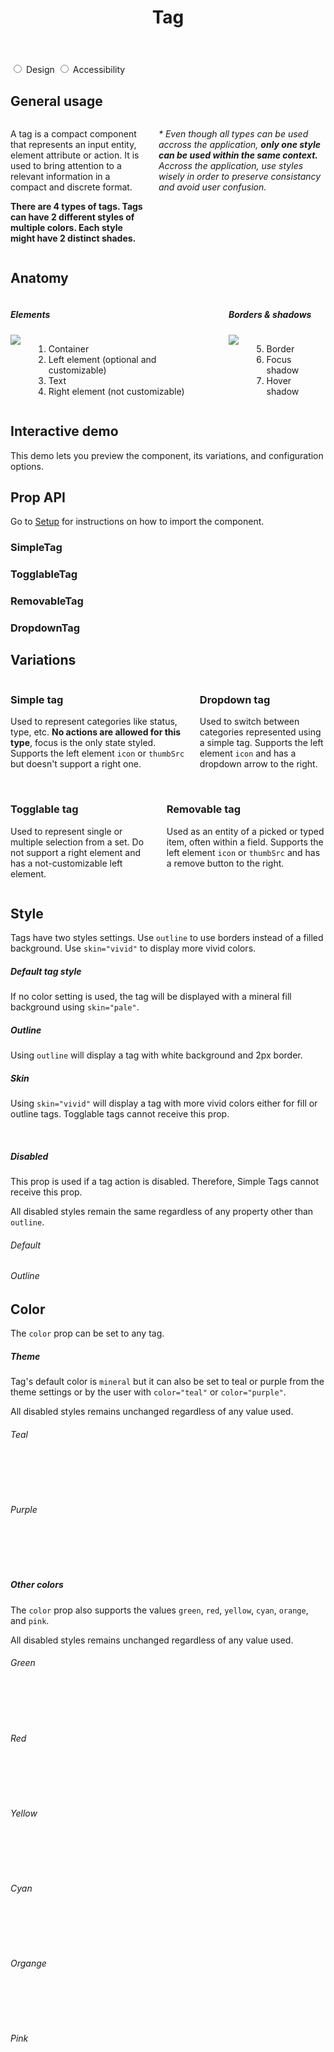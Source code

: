 

<Meta title="Components/Tag" component={SimpleTag} />

<header className="docs-title docs-title--with-tab">
  <div>
    <h1 class="docs-title__text">Tag</h1>
  </div>
</header>

<nav className="docs-content">
  <div class="simple-tab-wrapper"></div>
  <input className="simple-tab" type="radio" name="colors-tab" id="tab1" defaultChecked />
  <label htmlFor="tab1">Design</label>

  <input className="simple-tab" type="radio" name="colors-tab" id="tab2" />
  <label htmlFor="tab2">Accessibility</label>
</nav>

<div class="simple-tab__content content1">
  <h2>General usage</h2>
  <div class="columns">
    <div class="column">
      <p>A tag is a compact component that represents an input entity, element attribute or action. It is used to bring attention to a relevant information in a compact and discrete format.</p>
      <p><strong>There are 4 types of tags. Tags can have 2 different styles of multiple colors. Each style might have 2 distinct shades.</strong></p>
    </div>
    <div class="column">
      <p><em>* Even though all types can be used accross the application, <strong>only one style can be used within the same context.</strong> Accross the application, use styles wisely in order to preserve consistancy and avoid user confusion.</em></p>
    </div>
  </div>

  <h2>Anatomy</h2>
  <div class="columns">
    <div class="column">
      <h5>Elements</h5>
      <div class="columns">
        <div class="column is-half">
          <img src="docs/tag/anatomy.png"/>
        </div>
        <div class="column is-half">
          <ol>
            <li>Container</li>
            <li>Left element (optional and customizable)</li>
            <li>Text</li>
            <li>Right element (not customizable)</li>
          </ol>
        </div>
      </div>
    </div>
    <div class="column">
      <h5>Borders & shadows</h5>
      <div class="columns">
        <div class="column is-half">
          <img src="docs/tag/borders.png"/>
        </div>
        <div class="column is-half">
          <ol start="5">
            <li>Border</li>
            <li>Focus shadow</li>
            <li>Hover shadow</li>
          </ol>
        </div>
      </div>
    </div>
  </div>

  <h2>Interactive demo</h2>
  <p>This demo lets you preview the component, its variations, and configuration options.</p>
  <TagPlayground />

  <h2>Prop API</h2>
  <p>Go to <a href="/?path=/docs/getting-started-setup-confetti--page">Setup</a> for instructions on how to import the component.</p>

  <h3>SimpleTag</h3>
  <ArgsTable of={SimpleTag} />

  <h3>TogglableTag</h3>
  <ArgsTable of={TogglableTag} />

  <h3>RemovableTag</h3>
  <ArgsTable of={RemovableTag} />

  <h3>DropdownTag</h3>
  <ArgsTable of={DropdownTag} />

  <h2>Variations</h2>
  <div>
    <div class="columns">
      <div class="column">
        <h3>Simple tag</h3>
        <p>Used to represent categories like status, type, etc. <strong>No actions are allowed for this type</strong>, focus is the only state styled. Supports the left element <code>icon</code> or <code>thumbSrc</code> but doesn't support a right one.</p>
        <SimpleTag text="Simple tag" />
        <SimpleTag text="Simple tag" icon={iconOptions[1]}/>
        <SimpleTag text="Simple tag" thumbSrc={thumbSrcOptions[1]} />
      </div>
      <div class="column">
        <h3>Dropdown tag</h3>
        <p>Used to switch between categories represented using a simple tag. Supports the left element <code>icon</code> and has a dropdown arrow to the right.<br /><br /></p>
        <DropdownTag text="Dropdown" />
        <DropdownTag text="Dropdown" icon={iconOptions[1]}/>
      </div>
    </div>
    <div class="columns">
      <div class="column">
        <h3>Togglable tag</h3>
        <p>Used to represent single or multiple selection from a set. Do not support a right element and has a not-customizable left element.</p>
        <TogglableTag text="Togglable" />
        <TogglableTag text="Togglable" isOn />
      </div>
      <div class="column">
        <h3>Removable tag</h3>
        <p>Used as an entity of a picked or typed item, often within a field. Supports the left element <code>icon</code> or <code>thumbSrc</code> and has a remove button to the right.</p>
        <RemovableTag text="Removable" />
        <RemovableTag text="Removable" icon={iconOptions[1]} />
        <RemovableTag text="Removable" thumbSrc={thumbSrcOptions[1]} />
      </div>
    </div>
  </div>
</div>

## Style

Tags have two styles settings. Use `outline` to use borders instead of a filled background. Use `skin="vivid"` to display more vivid colors.

##### Default tag style
If no color setting is used, the tag will be displayed with a mineral fill background using `skin="pale"`.

<Canvas>
  <Story name="Fill sample">
    <Fragment>
      <SimpleTag text="Simple tag" />
      <SimpleTag text="Simple tag" icon={iconOptions[2]} />
      <SimpleTag text="Simple tag" thumbSrc={thumbSrcOptions[1]} />
      <TogglableTag text="Togglable" />
      <TogglableTag text="Togg. isOn" isOn />
      <DropdownTag text="Dropdown" />
      <RemovableTag text="Removable" />
    </Fragment>
  </Story>
</Canvas>

##### Outline
Using `outline` will display a tag with white background and 2px border.

<Canvas>
  <Story name="Outline sample">
    <Fragment>
      <SimpleTag isOutline text="Simple tag" />
      <SimpleTag isOutline text="Simple tag" icon={iconOptions[2]} />
      <SimpleTag isOutline text="Simple tag" thumbSrc={thumbSrcOptions[1]} />
      <TogglableTag isOutline text="Togglable" />
      <TogglableTag isOutline text="Togg. isOn" isOn />
      <DropdownTag isOutline text="Dropdown" />
      <RemovableTag isOutline text="Removable" />
    </Fragment>
  </Story>
</Canvas>

##### Skin
Using `skin="vivid"` will display a tag with more vivid colors either for fill or outline tags. Togglable tags cannot receive this prop.

<Canvas>
  <Story name="Skin sample">
    <Fragment>
      <SimpleTag skin="vivid" text="Simple tag" />
      <SimpleTag skin="vivid" text="Simple tag" icon={iconOptions[2]} />
      <SimpleTag skin="vivid" text="Simple tag" thumbSrc={thumbSrcOptions[1]} />
      <DropdownTag skin="vivid" text="Dropdown" />
      <RemovableTag skin="vivid" text="Removable" />
      <br />
      <SimpleTag isOutline skin="vivid" text="Simple tag" />
      <SimpleTag isOutline skin="vivid" text="Simple tag" icon={iconOptions[2]} />
      <SimpleTag isOutline skin="vivid" text="Simple tag" thumbSrc={thumbSrcOptions[1]} />
      <DropdownTag isOutline skin="vivid" text="Dropdown" />
      <RemovableTag isOutline skin="vivid" text="Removable" />
    </Fragment>
  </Story>
</Canvas>

##### Disabled
This prop is used if a tag action is disabled. Therefore, Simple Tags cannot receive this prop.

All disabled styles remain the same regardless of any property other than `outline`.

###### Default

<Canvas>
  <Story name="Disabled sample">
    <Fragment>
      <TogglableTag disabled text="Togglable" />
      <TogglableTag disabled text="Togg. isOn" skin="vivid" color="mineral" icon="check" isOn />
      <DropdownTag disabled text="Dropdown" />
      <RemovableTag disabled text="Removable" />
    </Fragment>
  </Story>
</Canvas>

###### Outline

<Canvas>
  <Story name="Disabled outline sample">
    <Fragment>
      <TogglableTag disabled isOutline text="Togglable" />
      <TogglableTag disabled isOutline text="Togg. isOn" skin="vivid" color="mineral" icon="check" isOn />
      <DropdownTag disabled isOutline text="Dropdown" />
      <RemovableTag disabled isOutline text="Removable" />
    </Fragment>
  </Story>
</Canvas>

## Color
The `color` prop can be set to any tag.

##### Theme
Tag's default color is `mineral` but it can also be set to teal or purple from the theme settings or by the user with `color="teal"` or `color="purple"`.

All disabled styles remains unchanged regardless of any value used.

###### Teal

<Canvas>
  <Story name="Teal Theme Sample">
    <Fragment>
      <TogglableTag color="teal" text="Togglable" />
      <DropdownTag color="teal" text="Dropdown" icon="calendar" />
      <RemovableTag color="teal" text="Removable" removable />
      <SimpleTag color="teal" text="Simple tag" />
      <SimpleTag color="teal" text="Simple tag" icon={iconOptions[3]} />
      <SimpleTag color="teal" text="Simple tag" thumbSrc={thumbSrcOptions[1]} />
      <br />
      <TogglableTag color="teal" text="Togglable" isOn/>
      <DropdownTag color="teal" skin="vivid" text="Dropdown" icon="calendar"  />
      <RemovableTag color="teal" skin="vivid" text="Removable" />
      <SimpleTag color="teal" skin="vivid" text="Simple tag" />
      <SimpleTag color="teal" skin="vivid" text="Simple tag" icon={iconOptions[3]} />
      <SimpleTag color="teal" skin="vivid" text="Simple tag" thumbSrc={thumbSrcOptions[1]} />
      <br />
      <TogglableTag isOutline color="teal" text="Togglable" />
      <DropdownTag isOutline color="teal" text="Dropdown" icon="calendar" />
      <RemovableTag isOutline color="teal" text="Removable" />
      <SimpleTag isOutline color="teal" text="Simple tag" />
      <SimpleTag isOutline color="teal" text="Simple tag" icon="calendar"  />
      <SimpleTag isOutline color="teal" text="Simple tag" thumbSrc={thumbSrcOptions[1]} />
      <br />
      <TogglableTag isOutline color="teal" text="Togglable" isOn/>
      <DropdownTag isOutline color="teal" skin="vivid" text="Dropdown" icon="calendar" />
      <RemovableTag isOutline color="teal" skin="vivid" text="Removable" />
      <SimpleTag isOutline color="teal" skin="vivid" text="Simple tag" />
      <SimpleTag isOutline color="teal" skin="vivid" text="Simple tag" icon={iconOptions[3]} />
      <SimpleTag isOutline color="teal" skin="vivid" text="Simple tag" thumbSrc={thumbSrcOptions[1]} />
    </Fragment>
  </Story>
</Canvas>

###### Purple

<Canvas>
  <Story name="Purple Theme Sample">
    <Fragment>
      <TogglableTag color="purple" text="Togglable" />
      <DropdownTag color="purple" text="Dropdown" icon="calendar"  />
      <RemovableTag color="purple" text="Removable" />
      <SimpleTag color="purple" text="Simple tag" />
      <SimpleTag color="purple" text="Simple tag" icon={iconOptions[4]} />
      <SimpleTag color="purple" text="Simple tag" thumbSrc={thumbSrcOptions[1]} />
      <br />
      <TogglableTag color="purple" text="Togglable" isOn />
      <DropdownTag color="purple" skin="vivid" text="Dropdown" icon="calendar"  />
      <RemovableTag color="purple" skin="vivid" text="Removable" />
      <SimpleTag color="purple" skin="vivid" text="Simple tag" />
      <SimpleTag color="purple" skin="vivid" text="Simple tag" icon={iconOptions[4]} />
      <SimpleTag color="purple" skin="vivid" text="Simple tag" thumbSrc={thumbSrcOptions[1]} />
      <br />
      <TogglableTag isOutline color="purple" text="Togglable" />
      <DropdownTag isOutline color="purple" text="Dropdown" icon="calendar"  />
      <RemovableTag isOutline color="purple" text="Removable" />
      <SimpleTag isOutline color="purple" text="Simple tag" />
      <SimpleTag isOutline color="purple" text="Simple tag" icon={iconOptions[4]} />
      <SimpleTag isOutline color="purple" text="Simple tag" thumbSrc={thumbSrcOptions[1]} />
      <br />
      <TogglableTag isOutline color="purple" text="Togglable" isOn />
      <DropdownTag isOutline color="purple" skin="vivid" text="Dropdown" icon="calendar"  />
      <RemovableTag isOutline color="purple" skin="vivid" text="Removable" />
      <SimpleTag isOutline color="purple" skin="vivid" text="Simple tag" />
      <SimpleTag isOutline color="purple" skin="vivid" text="Simple tag" icon={iconOptions[4]} />
      <SimpleTag isOutline color="purple" skin="vivid" text="Simple tag" thumbSrc={thumbSrcOptions[1]} />
    </Fragment>
  </Story>
</Canvas>

##### Other colors
The `color` prop also supports the values `green`, `red`, `yellow`, `cyan`, `orange`, and `pink`.

All disabled styles remains unchanged regardless of any value used.

###### Green

<Canvas>
  <Story name="Green Theme Sample">
    <Fragment>
      <TogglableTag color="green" text="Togglable" />
      <DropdownTag color="green" text="Dropdown" icon="calendar"  />
      <RemovableTag color="green" text="Removable" />
      <SimpleTag color="green" text="Simple tag" />
      <SimpleTag color="green" text="Simple tag" icon={iconOptions[5]} />
      <SimpleTag color="green" text="Simple tag" thumbSrc={thumbSrcOptions[1]} />
      <br />
      <TogglableTag color="green" text="Togglable" isOn />
      <DropdownTag color="green" skin="vivid" text="Dropdown" icon="calendar"  />
      <RemovableTag color="green" skin="vivid" text="Removable" />
      <SimpleTag color="green" skin="vivid" text="Simple tag" />
      <SimpleTag color="green" skin="vivid" text="Simple tag" icon={iconOptions[5]} />
      <SimpleTag color="green" skin="vivid" text="Simple tag" thumbSrc={thumbSrcOptions[1]} />
      <br />
      <TogglableTag isOutline color="green" text="Togglable" />
      <DropdownTag isOutline color="green" text="Dropdown" icon="calendar"  />
      <RemovableTag isOutline color="green" text="Removable" />
      <SimpleTag isOutline color="green" text="Simple tag" />
      <SimpleTag isOutline color="green" text="Simple tag" icon={iconOptions[5]} />
      <SimpleTag isOutline color="green" text="Simple tag" thumbSrc={thumbSrcOptions[1]} />
      <br />
      <TogglableTag isOutline color="green" text="Togglable" isOn />
      <DropdownTag isOutline color="green" skin="vivid" text="Dropdown" icon="calendar"  />
      <RemovableTag isOutline color="green" skin="vivid" text="Removable" />
      <SimpleTag isOutline color="green" skin="vivid" text="Simple tag" />
      <SimpleTag isOutline color="green" skin="vivid" text="Simple tag" icon={iconOptions[5]} />
      <SimpleTag isOutline color="green" skin="vivid" text="Simple tag" thumbSrc={thumbSrcOptions[1]} />
    </Fragment>
  </Story>
</Canvas>

###### Red

<Canvas>
  <Story name="Red Theme Sample">
    <Fragment>
      <TogglableTag color="red" text="Togglable" />
      <DropdownTag color="red" text="Dropdown" icon="calendar" />
      <RemovableTag color="red" text="Removable" />
      <SimpleTag color="red" text="Simple tag" />
      <SimpleTag color="red" text="Simple tag" icon={iconOptions[6]} />
      <SimpleTag color="red" text="Simple tag" thumbSrc={thumbSrcOptions[1]} />
      <br />
      <TogglableTag color="red" text="Togglable" isOn />
      <DropdownTag color="red" skin="vivid" text="Dropdown" icon="calendar" />
      <RemovableTag color="red" skin="vivid" text="Removable" />
      <SimpleTag color="red" skin="vivid" text="Simple tag" />
      <SimpleTag color="red" skin="vivid" text="Simple tag" icon={iconOptions[6]} />
      <SimpleTag color="red" skin="vivid" text="Simple tag" thumbSrc={thumbSrcOptions[1]} />
      <br />
      <TogglableTag isOutline color="red" text="Togglable" />
      <DropdownTag isOutline color="red" text="Dropdown" icon="calendar" />
      <RemovableTag isOutline color="red" text="Removable" />
      <SimpleTag isOutline color="red" text="Simple tag" />
      <SimpleTag isOutline color="red" text="Simple tag" icon={iconOptions[6]} />
      <SimpleTag isOutline color="red" text="Simple tag" thumbSrc={thumbSrcOptions[1]} />
      <br />
      <TogglableTag isOutline color="red" text="Togglable" isOn />
      <DropdownTag isOutline color="red" skin="vivid" text="Dropdown" icon="calendar" />
      <RemovableTag isOutline color="red" skin="vivid" text="Removable" />
      <SimpleTag isOutline color="red" skin="vivid" text="Simple tag" />
      <SimpleTag isOutline color="red" skin="vivid" text="Simple tag" icon={iconOptions[6]} />
      <SimpleTag isOutline color="red" skin="vivid" text="Simple tag" thumbSrc={thumbSrcOptions[1]} />
    </Fragment>
  </Story>
</Canvas>

###### Yellow

<Canvas>
  <Story name="Yellow Theme Sample">
    <Fragment>
      <TogglableTag color="yellow" text="Togglable" />
      <DropdownTag color="yellow" text="Dropdown" icon="calendar" />
      <RemovableTag color="yellow" text="Removable" />
      <SimpleTag color="yellow" text="Simple tag" />
      <SimpleTag color="yellow" text="Simple tag" icon={iconOptions[7]} />
      <SimpleTag color="yellow" text="Simple tag" thumbSrc={thumbSrcOptions[1]} />
      <br />
      <TogglableTag color="yellow" text="Togglable" isOn />
      <DropdownTag color="yellow" skin="vivid" text="Dropdown" icon="calendar" />
      <RemovableTag color="yellow" skin="vivid" text="Removable" />
      <SimpleTag color="yellow" skin="vivid" text="Simple tag" />
      <SimpleTag color="yellow" skin="vivid" text="Simple tag" icon={iconOptions[7]} />
      <SimpleTag color="yellow" skin="vivid" text="Simple tag" thumbSrc={thumbSrcOptions[1]} />
      <br />
      <TogglableTag isOutline color="yellow" text="Togglable" />
      <DropdownTag isOutline color="yellow" text="Dropdown" icon="calendar" />
      <RemovableTag isOutline color="yellow" text="Removable" />
      <SimpleTag isOutline color="yellow" text="Simple tag" />
      <SimpleTag isOutline color="yellow" text="Simple tag" icon={iconOptions[7]} />
      <SimpleTag isOutline color="yellow" text="Simple tag" thumbSrc={thumbSrcOptions[1]} />
      <br />
      <TogglableTag isOutline color="yellow" text="Togglable" isOn />
      <DropdownTag isOutline color="yellow" skin="vivid" text="Dropdown" icon="calendar" />
      <RemovableTag isOutline color="yellow" skin="vivid" text="Removable" />
      <SimpleTag isOutline color="yellow" skin="vivid" text="Simple tag" />
      <SimpleTag isOutline color="yellow" skin="vivid" text="Simple tag" icon={iconOptions[7]} />
      <SimpleTag isOutline color="yellow" skin="vivid" text="Simple tag" thumbSrc={thumbSrcOptions[1]} />
    </Fragment>
  </Story>
</Canvas>

###### Cyan

<Canvas>
  <Story name="Cyan Theme Sample">
    <Fragment>
      <TogglableTag color="cyan" text="Togglable" />
      <DropdownTag color="cyan" text="Dropdown" icon="calendar" />
      <RemovableTag color="cyan" text="Removable" />
      <SimpleTag color="cyan" text="Simple tag" />
      <SimpleTag color="cyan" text="Simple tag" icon={iconOptions[8]} />
      <SimpleTag color="cyan" text="Simple tag" thumbSrc={thumbSrcOptions[1]} />
      <br />
      <TogglableTag color="cyan" text="Togglable" isOn />
      <DropdownTag color="cyan" skin="vivid" text="Dropdown" icon="calendar" />
      <RemovableTag color="cyan" skin="vivid" text="Removable" />
      <SimpleTag color="cyan" skin="vivid" text="Simple tag" />
      <SimpleTag color="cyan" skin="vivid" text="Simple tag" icon={iconOptions[8]} />
      <SimpleTag color="cyan" skin="vivid" text="Simple tag" thumbSrc={thumbSrcOptions[1]} />
      <br />
      <TogglableTag isOutline color="cyan" text="Togglable" />
      <DropdownTag isOutline color="cyan" text="Dropdown" icon="calendar" />
      <RemovableTag isOutline color="cyan" text="Removable" />
      <SimpleTag isOutline color="cyan" text="Simple tag" />
      <SimpleTag isOutline color="cyan" text="Simple tag" icon={iconOptions[8]} />
      <SimpleTag isOutline color="cyan" text="Simple tag" thumbSrc={thumbSrcOptions[1]} />
      <br />
      <TogglableTag isOutline color="cyan" text="Togglable" isOn />
      <DropdownTag isOutline color="cyan" skin="vivid" text="Dropdown" icon="calendar" />
      <RemovableTag isOutline color="cyan" skin="vivid" text="Removable" />
      <SimpleTag isOutline color="cyan" skin="vivid" text="Simple tag" />
      <SimpleTag isOutline color="cyan" skin="vivid" text="Simple tag" icon={iconOptions[8]} />
      <SimpleTag isOutline color="cyan" skin="vivid" text="Simple tag" thumbSrc={thumbSrcOptions[1]} />
    </Fragment>
  </Story>
</Canvas>

###### Organge

<Canvas>
  <Story name="Organge Theme Sample">
    <Fragment>
      <TogglableTag color="orange" text="Togglable" />
      <DropdownTag color="orange" text="Dropdown" icon="calendar" />
      <RemovableTag color="orange" text="Removable" />
      <SimpleTag color="orange" text="Simple tag" />
      <SimpleTag color="orange" text="Simple tag" icon={iconOptions[9]} />
      <SimpleTag color="orange" text="Simple tag" thumbSrc={thumbSrcOptions[1]} />
      <br />
      <TogglableTag color="orange" text="Togglable" isOn />
      <DropdownTag color="orange" skin="vivid" text="Dropdown" icon="calendar" />
      <RemovableTag color="orange" skin="vivid" text="Removable" />
      <SimpleTag color="orange" skin="vivid" text="Simple tag" />
      <SimpleTag color="orange" skin="vivid" text="Simple tag" icon={iconOptions[9]} />
      <SimpleTag color="orange" skin="vivid" text="Simple tag" thumbSrc={thumbSrcOptions[1]} />
      <br />
      <TogglableTag isOutline color="orange" text="Togglable" />
      <DropdownTag isOutline color="orange" text="Dropdown" icon="calendar" />
      <RemovableTag isOutline color="orange" text="Removable" />
      <SimpleTag isOutline color="orange" text="Simple tag" />
      <SimpleTag isOutline color="orange" text="Simple tag" icon={iconOptions[9]} />
      <SimpleTag isOutline color="orange" text="Simple tag" thumbSrc={thumbSrcOptions[1]} />
      <br />
      <TogglableTag isOutline color="orange" text="Togglable" isOn />
      <DropdownTag isOutline color="orange" skin="vivid" text="Dropdown" icon="calendar" />
      <RemovableTag isOutline color="orange" skin="vivid" text="Removable" />
      <SimpleTag isOutline color="orange" skin="vivid" text="Simple tag" />
      <SimpleTag isOutline color="orange" skin="vivid" text="Simple tag" icon={iconOptions[9]} />
      <SimpleTag isOutline color="orange" skin="vivid" text="Simple tag" thumbSrc={thumbSrcOptions[1]} />
    </Fragment>
  </Story>
</Canvas>

###### Pink

<Canvas>
  <Story name="Pink Theme Sample">
    <Fragment>
      <TogglableTag color="pink" text="Togglable" />
      <DropdownTag color="pink" text="Dropdown" icon="calendar" />
      <RemovableTag color="pink" text="Removable" removable />
      <SimpleTag color="pink" text="Simple tag" />
      <SimpleTag color="pink" text="Simple tag" icon={iconOptions[10]} />
      <SimpleTag color="pink" text="Simple tag" thumbSrc={thumbSrcOptions[1]} />
      <br />
      <TogglableTag color="pink" text="Togglable" isOn />
      <DropdownTag color="pink" skin="vivid" text="Dropdown" icon="calendar" />
      <RemovableTag color="pink" skin="vivid" text="Removable" />
      <SimpleTag color="pink" skin="vivid" text="Simple tag" />
      <SimpleTag color="pink" skin="vivid" text="Simple tag" icon={iconOptions[10]} />
      <SimpleTag color="pink" skin="vivid" text="Simple tag" thumbSrc={thumbSrcOptions[1]} />
      <br />
      <TogglableTag isOutline color="pink" text="Togglable" />
      <DropdownTag isOutline color="pink" text="Dropdown" icon="calendar" />
      <RemovableTag isOutline color="pink" text="Removable" />
      <SimpleTag isOutline color="pink" text="Simple tag" />
      <SimpleTag isOutline color="pink" text="Simple tag" icon={iconOptions[10]} />
      <SimpleTag isOutline color="pink" text="Simple tag" thumbSrc={thumbSrcOptions[1]} />
      <br />
      <TogglableTag isOutline color="pink" text="Togglable" isOn />
      <DropdownTag isOutline color="pink" skin="vivid" text="Dropdown" icon="calendar" />
      <RemovableTag isOutline color="pink" skin="vivid" text="Removable" />
      <SimpleTag isOutline color="pink" skin="vivid" text="Simple tag" />
      <SimpleTag isOutline color="pink" skin="vivid" text="Simple tag" icon={iconOptions[10]} />
      <SimpleTag isOutline color="pink" skin="vivid" text="Simple tag" thumbSrc={thumbSrcOptions[1]} />
    </Fragment>
  </Story>
</Canvas>
